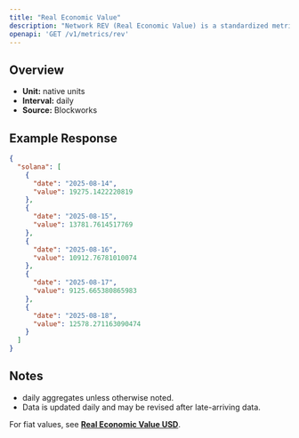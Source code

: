 ```yaml
---
title: "Real Economic Value"
description: "Network REV (Real Economic Value) is a standardized metric that tracks blockchain value accrual generated by user activity. REV consists of both in-protocol transaction fees and out-of-protocol tips that users pay for transaction execution, so it measures the monetary demand to transact onchain."
openapi: 'GET /v1/metrics/rev'
---
```


## Overview

- **Unit:** native units
- **Interval:** daily
- **Source:** Blockworks

## Example Response

```json
{
  "solana": [
    {
      "date": "2025-08-14",
      "value": 19275.1422220819
    },
    {
      "date": "2025-08-15",
      "value": 13781.7614517769
    },
    {
      "date": "2025-08-16",
      "value": 10912.76781010074
    },
    {
      "date": "2025-08-17",
      "value": 9125.665380865983
    },
    {
      "date": "2025-08-18",
      "value": 12578.271163090474
    }
  ]
}
```

## Notes
- daily aggregates unless otherwise noted.
- Data is updated daily and may be revised after late-arriving data.


<Note>For fiat values, see **[Real Economic Value USD](./rev-usd)**.</Note>